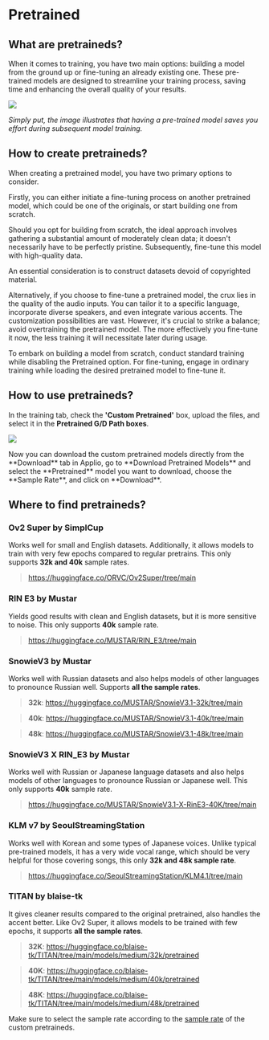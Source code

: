 
# Pretrained

## What are pretraineds?

When it comes to training, you have two main options: building a model from the ground up or fine-tuning an already existing one. These pre-trained models are designed to streamline your training process, saving time and enhancing the overall quality of your results.

![](/Pretrained.png)

_Simply put, the image illustrates that having a pre-trained model saves you effort during subsequent model training._

## How to create pretraineds?

When creating a pretrained model, you have two primary options to consider.

Firstly, you can either initiate a fine-tuning process on another pretrained model, which could be one of the originals, or start building one from scratch.

Should you opt for building from scratch, the ideal approach involves gathering a substantial amount of moderately clean data; it doesn't necessarily have to be perfectly pristine. Subsequently, fine-tune this model with high-quality data.

An essential consideration is to construct datasets devoid of copyrighted material.

Alternatively, if you choose to fine-tune a pretrained model, the crux lies in the quality of the audio inputs. You can tailor it to a specific language, incorporate diverse speakers, and even integrate various accents. The customization possibilities are vast. However, it's crucial to strike a balance; avoid overtraining the pretrained model. The more effectively you fine-tune it now, the less training it will necessitate later during usage.

To embark on building a model from scratch, conduct standard training while disabling the Pretrained option. For fine-tuning, engage in ordinary training while loading the desired pretrained model to fine-tune it.

## How to use pretraineds?

In the training tab, check the **'Custom Pretrained'** box, upload the files, and select it in the **Pretrained G/D Path boxes**.

![](/Load-Pretrained.png)

<Callout type="info" emoji="ℹ️">
 Now you can download the custom pretrained models directly from the **Download** tab in Applio, go to **Download Pretrained Models** and select the **Pretrained** model you want to download, choose the **Sample Rate**, and click on **Download**.
</Callout>

## Where to find pretraineds?

### Ov2 Super by SimplCup

Works well for small and English datasets. Additionally, it allows models to train with very few epochs compared to regular pretrains. This only supports **32k and 40k** sample rates.

> https://huggingface.co/ORVC/Ov2Super/tree/main

### RIN E3 by Mustar

Yields good results with clean and English datasets, but it is more sensitive to noise. This only supports **40k** sample rate.

> https://huggingface.co/MUSTAR/RIN_E3/tree/main

### SnowieV3 by Mustar

Works well with Russian datasets and also helps models of other languages to pronounce Russian well. Supports **all the sample rates**.

> **32k**: https://huggingface.co/MUSTAR/SnowieV3.1-32k/tree/main

> **40k**: https://huggingface.co/MUSTAR/SnowieV3.1-40k/tree/main

> **48k**: https://huggingface.co/MUSTAR/SnowieV3.1-48k/tree/main

### SnowieV3 X RIN_E3 by Mustar

Works well with Russian or Japanese language datasets and also helps models of other languages to pronounce Russian or Japanese well. This only supports **40k** sample rate.

> https://huggingface.co/MUSTAR/SnowieV3.1-X-RinE3-40K/tree/main

### KLM v7 by SeoulStreamingStation

Works well with Korean and some types of Japanese voices. Unlike typical pre-trained models, it has a very wide vocal range, which should be very helpful for those covering songs, this only **32k and 48k sample rate**.

> https://huggingface.co/SeoulStreamingStation/KLM4.1/tree/main

### TITAN by blaise-tk

It gives cleaner results compared to the original pretrained, also handles the accent better. Like Ov2 Super, it allows models to be trained with few epochs, it supports **all the sample rates**.

> **32K**: https://huggingface.co/blaise-tk/TITAN/tree/main/models/medium/32k/pretrained

> **40K**: https://huggingface.co/blaise-tk/TITAN/tree/main/models/medium/40k/pretrained

> **48K**: https://huggingface.co/blaise-tk/TITAN/tree/main/models/medium/48k/pretrained

Make sure to select the sample rate according to the [sample rate](/getting-started/audio-analizer) of the custom pretraineds.